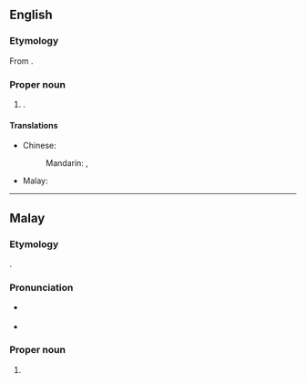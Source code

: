 ==English==
{{wikipedia}}

===Etymology===
From {{bor|en|ms|Kota Bharu}}.

===Proper noun===
{{en-proper noun|head=Kota Bharu}}

# {{place|en|capital city|s/Kelantan|c/Malaysia}}.

====Translations====
{{trans-top|capital of Kelantan}}
* Chinese:
*: Mandarin: {{t+|cmn|哥打巴魯}}, {{t+|cmn|哥打巴鲁|tr=Gēdǎbālǔ}}
* Malay: {{t|ms|Kota Bharu}}
{{trans-mid}}
{{trans-bottom}}

----

==Malay==
{{wikipedia|lang=ms}}

===Etymology===
{{compound|ms|kota|gloss1=town, fort|bharu|gloss2=new}}.

===Pronunciation===
* {{a|Johor-Selangor}} {{IPA|ms|/kotə baru/}}
* {{a|Riau-Lingga}} {{IPA|ms|/kota baru/}}

===Proper noun===
{{ms-proper noun|j=کوت بهارو}}

# {{place|ms|capital city|s/Kelantan|c/Malaysia|t1=Kota Bharu}}